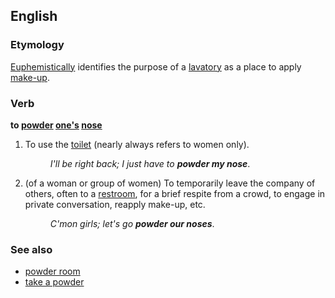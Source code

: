 ==English==

===Etymology===
[[euphemism|Euphemistically]] identifies the purpose of a [[lavatory]] as a place to apply [[make-up]].

===Verb===
'''to [[powder]] [[one's]] [[nose]]''' 

# {{euphemism}} To use the [[toilet]] (nearly always refers to women only).
#:''I'll be right back; I just have to '''powder my nose'''''.
# (of a woman or group of women) To temporarily leave the company of others, often to a [[restroom]], for a brief respite from a crowd, to engage in private conversation, reapply make-up, etc.
#:''C'mon girls; let's go '''powder our noses'''''.

===See also===
*[[powder room]]
*[[take a powder]]